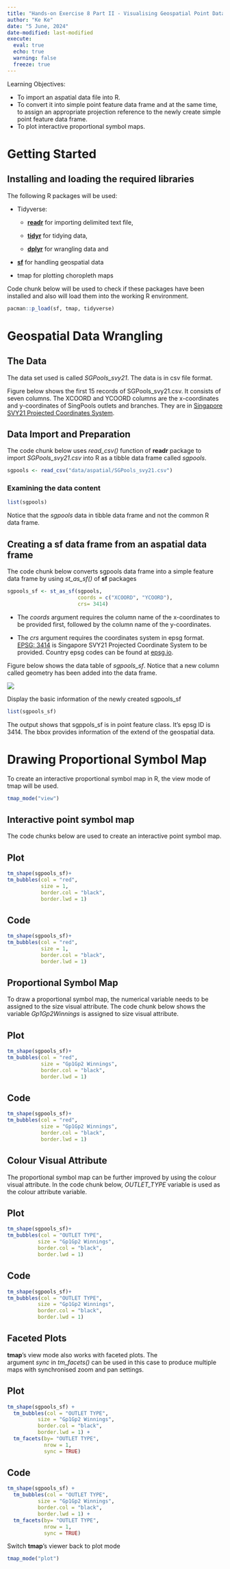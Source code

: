 ```yaml
---
title: "Hands-on Exercise 8 Part II - Visualising Geospatial Point Data"
author: "Ke Ke"
date: "5 June, 2024"
date-modified: last-modified
execute: 
  eval: true
  echo: true
  warning: false
  freeze: true
---
```


Learning Objectives:

-   To import an aspatial data file into R.
-   To convert it into simple point feature data frame and at the same time, to assign an appropriate projection reference to the newly create simple point feature data frame.
-   To plot interactive proportional symbol maps.

# Getting Started

## Installing and loading the required libraries

The following R packages will be used:

-   Tidyverse:

    -   [**readr**](https://readr.tidyverse.org/) for importing delimited text file,

    -   [**tidyr**](https://tidyr.tidyverse.org/) for tidying data,

    -   [**dplyr**](https://dplyr.tidyverse.org/) for wrangling data and

-   [**sf**](https://cran.r-project.org/web/packages/sf/) for handling geospatial data

-   tmap for plotting choropleth maps

Code chunk below will be used to check if these packages have been installed and also will load them into the working R environment.

```r
pacman::p_load(sf, tmap, tidyverse)
```

# **Geospatial Data Wrangling**

## **The Data**

The data set used is called *SGPools_svy21*. The data is in csv file format.

Figure below shows the first 15 records of SGPools_svy21.csv. It consists of seven columns. The XCOORD and YCOORD columns are the x-coordinates and y-coordinates of SingPools outlets and branches. They are in [Singapore SVY21 Projected Coordinates System](https://www.sla.gov.sg/sirent/CoordinateSystems.aspx).

## **Data Import and Preparation**

The code chunk below uses *read_csv()* function of **readr** package to import *SGPools_svy21.csv* into R as a tibble data frame called *sgpools*.

```r
sgpools <- read_csv("data/aspatial/SGPools_svy21.csv")
```

### **Examining the data content**

```r
list(sgpools) 
```

::: callout-note
Notice that the *sgpools* data in tibble data frame and not the common R data frame.
:::

## **Creating a sf data frame from an aspatial data frame**

The code chunk below converts sgpools data frame into a simple feature data frame by using *st_as_sf()* of **sf** packages

```r
sgpools_sf <- st_as_sf(sgpools, 
                       coords = c("XCOORD", "YCOORD"),
                       crs= 3414)
```

::: callout-note
-   The *coords* argument requires the column name of the x-coordinates to be provided first, followed by the column name of the y-coordinates.

-   The *crs* argument requires the coordinates system in epsg format. [EPSG: 3414](https://epsg.io/3414) is Singapore SVY21 Projected Coordinate System to be provided. Country epsg codes can be found at [epsg.io](https://epsg.io/).
:::

Figure below shows the data table of *sgpools_sf*. Notice that a new column called geometry has been added into the data frame.

![](images/clipboard-2663087769.png)

Display the basic information of the newly created sgpools_sf 

```r
list(sgpools_sf)
```

::: callout-note
The output shows that sgppols_sf is in point feature class. It’s epsg ID is 3414. The bbox provides information of the extend of the geospatial data.
:::

# **Drawing Proportional Symbol Map**

To create an interactive proportional symbol map in R, the view mode of tmap will be used.

```r
tmap_mode("view")
```

## **Interactive point symbol map**

The code chunks below are used to create an interactive point symbol map.

::: panel-tabset
## Plot

```r
tm_shape(sgpools_sf)+
tm_bubbles(col = "red",
           size = 1,
           border.col = "black",
           border.lwd = 1)
```

## Code

```r
tm_shape(sgpools_sf)+
tm_bubbles(col = "red",
           size = 1,
           border.col = "black",
           border.lwd = 1)
```
:::

## Proportional Symbol Map

To draw a proportional symbol map, the numerical variable needs to be assigned to the size visual attribute. The code chunk below shows the variable *Gp1Gp2Winnings* is assigned to size visual attribute.

::: panel-tabset
## Plot

```r
tm_shape(sgpools_sf)+
tm_bubbles(col = "red",
           size = "Gp1Gp2 Winnings",
           border.col = "black",
           border.lwd = 1)
```

## Code

```r
tm_shape(sgpools_sf)+
tm_bubbles(col = "red",
           size = "Gp1Gp2 Winnings",
           border.col = "black",
           border.lwd = 1)
```
:::

## **Colour Visual Attribute**

The proportional symbol map can be further improved by using the colour visual attribute. In the code chunk below, *OUTLET_TYPE* variable is used as the colour attribute variable.

::: panel-tabset
## Plot

```r
tm_shape(sgpools_sf)+
tm_bubbles(col = "OUTLET TYPE", 
          size = "Gp1Gp2 Winnings",
          border.col = "black",
          border.lwd = 1)
```

## Code

```r
tm_shape(sgpools_sf)+
tm_bubbles(col = "OUTLET TYPE", 
          size = "Gp1Gp2 Winnings",
          border.col = "black",
          border.lwd = 1)
```
:::

## **Faceted Plots**

**tmap**’s view mode also works with faceted plots. The argument *sync* in *tm_facets()* can be used in this case to produce multiple maps with synchronised zoom and pan settings.

::: panel-tabset
## Plot

```r

tm_shape(sgpools_sf) +
  tm_bubbles(col = "OUTLET TYPE", 
          size = "Gp1Gp2 Winnings",
          border.col = "black",
          border.lwd = 1) +
  tm_facets(by= "OUTLET TYPE",
            nrow = 1,
            sync = TRUE)
```

## Code

```r

tm_shape(sgpools_sf) +
  tm_bubbles(col = "OUTLET TYPE", 
          size = "Gp1Gp2 Winnings",
          border.col = "black",
          border.lwd = 1) +
  tm_facets(by= "OUTLET TYPE",
            nrow = 1,
            sync = TRUE)
```
:::

Switch **tmap**'s viewer back to plot mode

```r
tmap_mode("plot")
```
